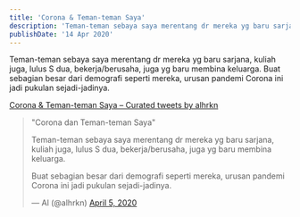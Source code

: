 ```yaml
---
title: 'Corona & Teman-teman Saya'
description: 'Teman-teman sebaya saya merentang dr mereka yg baru sarjana, kuliah juga, lulus S dua, bekerja/berusaha, juga yg baru membina keluarga. Buat sebagian besar dari demografi seperti mereka, urusan pandemi Corona ini jadi pukulan sejadi-jadinya.'
publishDate: '14 Apr 2020'
---
```


Teman-teman sebaya saya merentang dr mereka yg baru sarjana, kuliah juga, lulus S dua, bekerja/berusaha, juga yg baru membina keluarga. Buat sebagian besar dari demografi seperti mereka, urusan pandemi Corona ini jadi pukulan sejadi-jadinya.

[Corona & Teman-teman Saya – Curated tweets by alhrkn](https://twitter.com/alhrkn/timelines/1256493167488061442?ref_src=twsrc%5Etfw)

> "Corona dan Teman-teman Saya"
> 
> Teman-teman sebaya saya merentang dr mereka yg baru sarjana, kuliah juga, lulus S dua, bekerja/berusaha, juga yg baru membina keluarga.
> 
> Buat sebagian besar dari demografi seperti mereka, urusan pandemi Corona ini jadi pukulan sejadi-jadinya.
> 
> — Al (@alhrkn) [April 5, 2020](https://twitter.com/alhrkn/status/1246640516495577089?ref_src=twsrc%5Etfw)